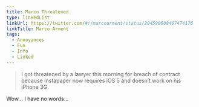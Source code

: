 ```yaml
---
title: Marco Threatened
type: linkedList
linkUrl: https://twitter.com/#!/marcoarment/status/204590608407474176
linkTitle: Marco Arment
tags:
  - Annoyances
  - Fun
  - Info
  - Linked
---
```


> I got threatened by a lawyer this morning for breach of contract because Instapaper now requires iOS 5 and doesn’t work on his iPhone 3G.

Wow… I have no words…
